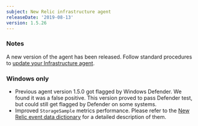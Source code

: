 ```yaml
---
subject: New Relic infrastructure agent
releaseDate: '2019-08-13'
version: 1.5.26
---
```


### Notes

A new version of the agent has been released. Follow standard procedures to [update your Infrastructure agent](/docs/infrastructure/new-relic-infrastructure/installation/update-infrastructure-agent).

### Windows only

* Previous agent version 1.5.0 got flagged by Windows Defender. We found it was a false positive. This version proved to pass Defender test, but could still get flagged by Defender on some systems.
* Improved `StorageSample` metrics performance. Please refer to the [New Relic event data dictionary](https://docs.newrelic.com/attribute-dictionary) for a detailed description of them.
